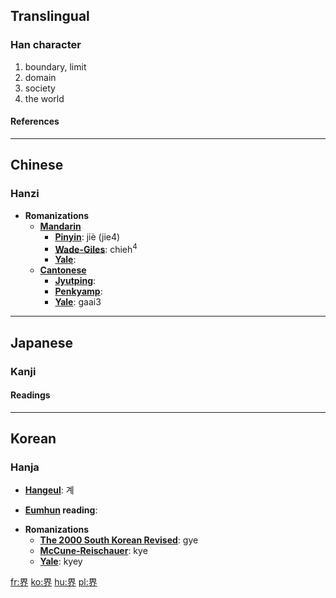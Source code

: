 {{see|畍}}<!-- may be replaced by zh-forms -->

==Translingual==
===Han character===
{{Han char|rn=102|rad=田|as=04|sn=9|four=4612<sub>8</sub>|canj=田人中中 (WOLL)}}
# boundary, limit
# domain
# society
# the world
====References====
{{Han ref|kx=0760.180|dkj=21775|dj=1170.110|hdz=42534.020|uh=754C|ud=30028|bh=ACC9|bd=44233}}
----

==Chinese==
===Hanzi===


* '''Romanizations'''
** '''[[Mandarin]]'''
*** '''[[Pinyin]]''': jiè (jie4)
*** '''[[Wade-Giles]]''': chieh<sup>4</sup>
*** '''[[Yale]]''': 
** '''[[Cantonese]]'''
*** '''[[Jyutping]]''':
*** '''[[Penkyamp]]''': 
*** '''[[Yale]]''': gaai3


----
==Japanese==
===Kanji===


{{ja-kanji|grade=|rs=田04}}
====Readings====
{{ja-readings|on=[[かい]] (kai)|kun=[[さかい]] (sakai)}}


 
----

==Korean==
===Hanja===

* '''[[Hangeul]]''': 계

* '''[[Eumhun]] reading''': 

* '''Romanizations'''
** '''[[The 2000 South Korean Revised Romanization|The 2000 South Korean Revised]]''': gye
** '''[[McCune-Reischauer]]''': kye
** '''[[Yale]]''': kyey


[[fr:界]]
[[ko:界]]
[[hu:界]]
[[pl:界]]